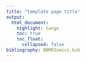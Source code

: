 ```yaml
---
title: "template page title"
output: 
  html_document:
    highlight: tango
    toc: true
    toc_float:
      collapsed: false
bibliography: BBMRIomics.bib
---
```


